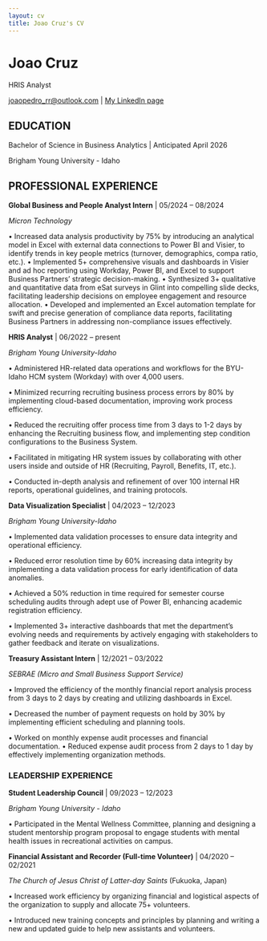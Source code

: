 ```yaml
---
layout: cv
title: Joao Cruz's CV
---
```

# Joao Cruz
HRIS Analyst

<div id="webaddress">
<a href="joaopedro_rr@outlook.com">joaopedro_rr@outlook.com</a>
| <a href="http:www.linkedin.com/in/joao-cruz537/">My LinkedIn page</a>
</div>


## EDUCATION

Bachelor of Science in Business Analytics | Anticipated April 2026

Brigham Young University - Idaho

## PROFESSIONAL EXPERIENCE

**Global Business and People Analyst Intern** | 05/2024 – 08/2024

_Micron Technology_

• Increased data analysis productivity by 75% by introducing an analytical model in Excel with external data connections to Power BI and Visier, to identify trends in key people metrics (turnover, demographics, compa ratio, etc.).
• Implemented 5+ comprehensive visuals and dashboards in Visier and ad hoc reporting using Workday, Power BI, and Excel to support Business Partners' strategic decision-making.
• Synthesized 3+ qualitative and quantitative data from eSat surveys in Glint into compelling slide decks, facilitating leadership decisions on employee engagement and resource allocation.
• Developed and implemented an Excel automation template for swift and precise generation of compliance data reports, facilitating Business Partners in addressing non-compliance issues effectively.


**HRIS Analyst** | 06/2022 – present

_Brigham Young University-Idaho_

• Administered HR-related data operations and workflows for the BYU-Idaho HCM system (Workday) with over 4,000 users.

• Minimized recurring recruiting business process errors by 80% by implementing cloud-based documentation, improving work process efficiency.

• Reduced the recruiting offer process time from 3 days to 1-2 days by enhancing the Recruiting business flow, and implementing step condition configurations to the Business System.

• Facilitated in mitigating HR system issues by collaborating with other users inside and outside of HR (Recruiting, Payroll, Benefits, IT, etc.).

• Conducted in-depth analysis and refinement of over 100 internal HR reports, operational guidelines, and training protocols.


**Data Visualization Specialist** | 04/2023 – 12/2023

_Brigham Young University-Idaho_

• Implemented data validation processes to ensure data integrity and operational efficiency.

• Reduced error resolution time by 60% increasing data integrity by implementing a data validation process for early identification of data anomalies.

• Achieved a 50% reduction in time required for semester course scheduling audits through adept use of Power BI, enhancing academic registration efficiency.

• Implemented 3+ interactive dashboards that met the department's evolving needs and requirements by actively engaging with stakeholders to gather feedback and iterate on visualizations.


**Treasury Assistant Intern** | 12/2021 – 03/2022

_SEBRAE (Micro and Small Business Support Service)_

• Improved the efficiency of the monthly financial report analysis process from 3 days to 2 days by creating and utilizing dashboards
in Excel.

• Decreased the number of payment requests on hold by 30% by implementing efficient scheduling and planning tools.

• Worked on monthly expense audit processes and financial documentation.
• Reduced expense audit process from 2 days to 1 day by effectively implementing organization methods.

### LEADERSHIP EXPERIENCE

**Student Leadership Council** | 09/2023 – 12/2023

_Brigham Young University - Idaho_

• Participated in the Mental Wellness Committee, planning and designing a student mentorship program proposal to engage students with mental health issues in recreational activities on campus.


**Financial Assistant and Recorder (Full-time Volunteer)** | 04/2020 – 02/2021

_The Church of Jesus Christ of Latter-day Saints_ (Fukuoka, Japan)

• Increased work efficiency by organizing financial and logistical aspects of the organization to supply and allocate 75+ volunteers.

• Introduced new training concepts and principles by planning and writing a new and updated guide to help new assistants and volunteers.


<!-- ### Footer

Last updated: May 2013 -->